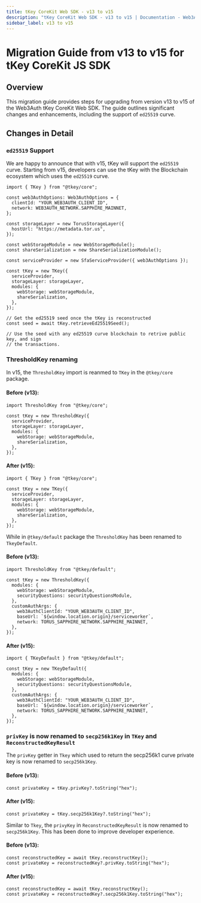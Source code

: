 ```yaml
---
title: tKey CoreKit Web SDK - v13 to v15
description: "tKey CoreKit Web SDK - v13 to v15 | Documentation - Web3Auth"
sidebar_label: v13 to v15
---
```


# Migration Guide from v13 to v15 for tKey CoreKit JS SDK

## Overview

This migration guide provides steps for upgrading from version v13 to v15 of the Web3Auth tKey
CoreKit Web SDK. The guide outlines significant changes and enhancements, including the support of
`ed25519` curve.

## Changes in Detail

### `ed25519` Support

We are happy to announce that with v15, tKey will support the `ed25519` curve. Starting from v15,
developers can use the tKey with the Blockchain ecosystem which uses the `ed25519` curve.

```tsx
import { TKey } from "@tkey/core";

const web3AuthOptions: Web3AuthOptions = {
  clientId: "YOUR_WEB3AUTH_CLIENT_ID",
  network: WEB3AUTH_NETWORK.SAPPHIRE_MAINNET,
};

const storageLayer = new TorusStorageLayer({
  hostUrl: "https://metadata.tor.us",
});

const webStorageModule = new WebStorageModule();
const shareSerialization = new ShareSerializationModule();

const serviceProvider = new SfaServiceProvider({ web3AuthOptions });

const tKey = new TKey({
  serviceProvider,
  storageLayer: storageLayer,
  modules: {
    webStorage: webStorageModule,
    shareSerialization,
  },
});

// Get the ed25519 seed once the tKey is reconstructed
const seed = await tKey.retrieveEd25519Seed();

// Use the seed with any ed25519 curve blockchain to retrive public key, and sign
// the transactions.
```

### ThresholdKey renaming

In v15, the `ThresholdKey` import is reanmed to `TKey` in the `@tkey/core` package.

#### Before (v13):

```tsx
import ThresholdKey from "@tkey/core";

const tKey = new ThresholdKey({
  serviceProvider,
  storageLayer: storageLayer,
  modules: {
    webStorage: webStorageModule,
    shareSerialization,
  },
});
```

#### After (v15):

```tsx
import { TKey } from "@tkey/core";

const tKey = new TKey({
  serviceProvider,
  storageLayer: storageLayer,
  modules: {
    webStorage: webStorageModule,
    shareSerialization,
  },
});
```

While in `@tkey/default` package the `ThresholdKey` has been renamed to `TkeyDefault`.

#### Before (v13):

```tsx
import ThresholdKey from "@tkey/default";

const tKey = new ThresholdKey({
  modules: {
    webStorage: webStorageModule,
    securityQuestions: securityQuestionsModule,
  },
  customAuthArgs: {
    web3AuthClientId: "YOUR_WEB3AUTH_CLIENT_ID",
    baseUrl: `${window.location.origin}/serviceworker`,
    network: TORUS_SAPPHIRE_NETWORK.SAPPHIRE_MAINNET,
  },
});
```

#### After (v15):

```tsx
import { TKeyDefault } from "@tkey/default";

const tKey = new TKeyDefault({
  modules: {
    webStorage: webStorageModule,
    securityQuestions: securityQuestionsModule,
  },
  customAuthArgs: {
    web3AuthClientId: "YOUR_WEB3AUTH_CLIENT_ID",
    baseUrl: `${window.location.origin}/serviceworker`,
    network: TORUS_SAPPHIRE_NETWORK.SAPPHIRE_MAINNET,
  },
});
```

### `privKey` is now renamed to `secp256k1Key` in `TKey` and `ReconstructedKeyResult`

The `privKey` getter in `Tkey` which used to return the secp256k1 curve private key is now renamed
to `secp256k1Key`.

#### Before (v13):

```tsx
const privateKey = tKey.privKey?.toString("hex");
```

#### After (v15):

```tsx
const privateKey = tKey.secp256k1Key?.toString("hex");
```

Similar to `Tkey`, the `privyKey` in `ReconstructedKeyResult` is now renamed to `secp256k1Key`. This
has been done to improve developer experience.

#### Before (v13):

```tsx
const reconstructedKey = await tKey.reconstructKey();
const privateKey = reconstructedKey?.privKey.toString("hex");
```

#### After (v15):

```tsx
const reconstructedKey = await tKey.reconstructKey();
const privateKey = reconstructedKey?.secp256k1Key.toString("hex");
```
